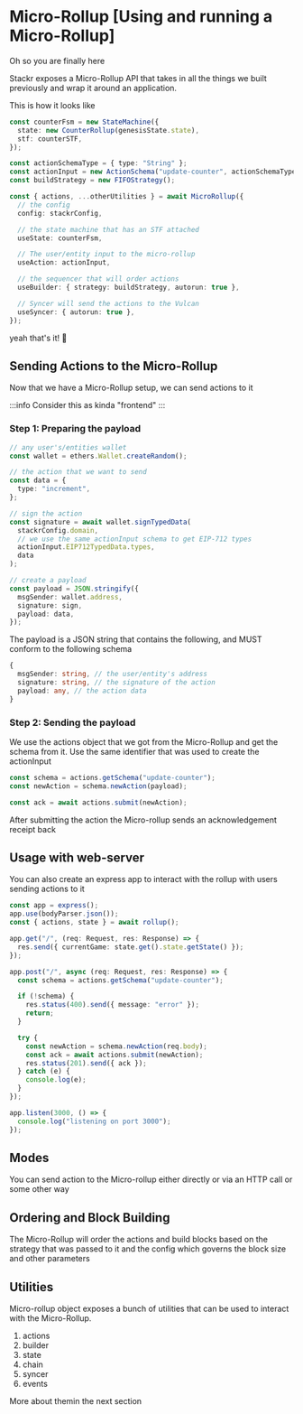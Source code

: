 
# Micro-Rollup [Using and running a Micro-Rollup]


Oh so you are finally here

Stackr exposes a Micro-Rollup API that takes in all the things we built previously and wrap it around an application.

This is how it looks like

```ts
const counterFsm = new StateMachine({
  state: new CounterRollup(genesisState.state),
  stf: counterSTF,
});

const actionSchemaType = { type: "String" };
const actionInput = new ActionSchema("update-counter", actionSchemaType);
const buildStrategy = new FIFOStrategy();

const { actions, ...otherUtilities } = await MicroRollup({
  // the config
  config: stackrConfig,

  // the state machine that has an STF attached
  useState: counterFsm,

  // The user/entity input to the micro-rollup
  useAction: actionInput,

  // the sequencer that will order actions
  useBuilder: { strategy: buildStrategy, autorun: true },

  // Syncer will send the actions to the Vulcan
  useSyncer: { autorun: true },
});
```

yeah that's it! 🎉

## Sending Actions to the Micro-Rollup

Now that we have a Micro-Rollup setup, we can send actions to it

:::info
Consider this as kinda "frontend"
:::

### Step 1: Preparing the payload

```ts
// any user's/entities wallet
const wallet = ethers.Wallet.createRandom();

// the action that we want to send
const data = {
  type: "increment",
};

// sign the action
const signature = await wallet.signTypedData(
  stackrConfig.domain,
  // we use the same actionInput schema to get EIP-712 types
  actionInput.EIP712TypedData.types,
  data
);

// create a payload
const payload = JSON.stringify({
  msgSender: wallet.address,
  signature: sign,
  payload: data,
});
```

The payload is a JSON string that contains the following, and MUST conform to the following schema

```ts
{
  msgSender: string, // the user/entity's address
  signature: string, // the signature of the action
  payload: any, // the action data
}
```

### Step 2: Sending the payload

We use the actions object that we got from the Micro-Rollup and get the schema from it.
Use the same identifier that was used to create the actionInput

```ts
const schema = actions.getSchema("update-counter");
const newAction = schema.newAction(payload);

const ack = await actions.submit(newAction);
```

After submitting the action the Micro-rollup sends an acknowledgement receipt back

## Usage with web-server

You can also create an express app to interact with the rollup with users sending actions to it

```ts
const app = express();
app.use(bodyParser.json());
const { actions, state } = await rollup();

app.get("/", (req: Request, res: Response) => {
  res.send({ currentGame: state.get().state.getState() });
});

app.post("/", async (req: Request, res: Response) => {
  const schema = actions.getSchema("update-counter");

  if (!schema) {
    res.status(400).send({ message: "error" });
    return;
  }

  try {
    const newAction = schema.newAction(req.body);
    const ack = await actions.submit(newAction);
    res.status(201).send({ ack });
  } catch (e) {
    console.log(e);
  }
});

app.listen(3000, () => {
  console.log("listening on port 3000");
});
```

## Modes

You can send action to the Micro-rollup either directly or via an HTTP call or some other way

## Ordering and Block Building

The Micro-Rollup will order the actions and build blocks based on the strategy that was passed to it and the config which governs the block size and other parameters

## Utilities

Micro-rollup object exposes a bunch of utilities that can be used to interact with the Micro-Rollup.

1. actions
2. builder
3. state
4. chain
5. syncer
6. events

More about themin the next section
